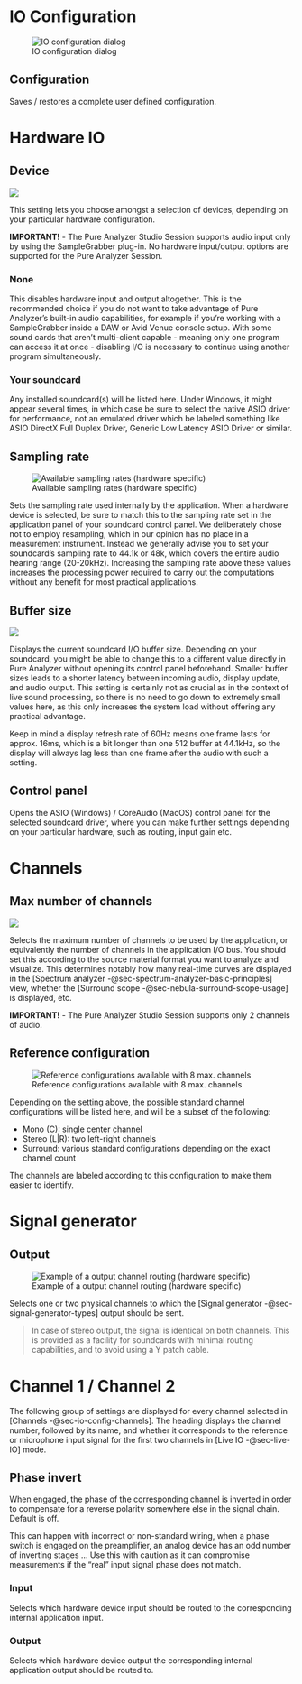 # IO Configuration {#sec-io-config}
![IO configuration dialog](https://media.githubusercontent.com/media/FLUX-SE/doc_images/main/Analyzer/Setup/IOSetup.png)

## Configuration
Saves / restores a complete user defined configuration.

# Hardware IO

## Device

![](https://media.githubusercontent.com/media/FLUX-SE/doc_images/main/Analyzer/Setup/Devices.png)

This setting lets you choose amongst a selection of devices, depending on your particular hardware configuration.

:::{.callout-warning}
 **IMPORTANT!** - The Pure Analyzer Studio Session supports audio input only by using the SampleGrabber plug-in. 
No hardware input/output options are supported for the Pure Analyzer Session.
:::

### None
This disables hardware input and output altogether. This is the recommended choice if you do not want to take advantage of Pure Analyzer's built-in audio capabilities, for example if you're working with a SampleGrabber inside a DAW or Avid Venue console setup. With some sound cards that aren't multi-client capable - meaning only one program can access it at once - disabling I/O is necessary to continue using another program simultaneously.

### Your soundcard
Any installed soundcard(s) will be listed here. Under Windows, it might appear several times, in which case be sure to select the native ASIO driver for performance, not an emulated driver which be labeled something like ASIO DirectX Full Duplex Driver, Generic Low Latency ASIO Driver or similar.



## Sampling rate
![Available sampling rates (hardware specific)](https://media.githubusercontent.com/media/FLUX-SE/doc_images/main/Analyzer/Setup/SamplingRate.png)

Sets the sampling rate used internally by the application. When a hardware device is selected, be sure to match this to the sampling rate set in the application panel of your soundcard control panel. We deliberately chose not to employ resampling, which in our opinion has no place in a measurement instrument. Instead we generally advise you to set your soundcard's sampling rate to 44.1k or 48k, which covers the entire audio hearing range (20-20kHz). Increasing the sampling rate above these values increases the processing power required to carry out the computations without any benefit for most practical applications.

## Buffer size
![](https://media.githubusercontent.com/media/FLUX-SE/doc_images/main/Analyzer/Setup/BufferSize.png)

Displays the current soundcard I/O buffer size. Depending on your soundcard, you might be able to change this to a different value directly in Pure Analyzer without opening its control panel beforehand. Smaller buffer sizes leads to a shorter latency between incoming audio, display update, and audio output. This setting is certainly not as crucial as in the context of live sound processing, so there is no need to go down to extremely small values here, as this only increases the system load without offering any practical advantage.

Keep in mind a display refresh rate of 60Hz means one frame lasts for approx. 16ms, which is a bit longer than one 512 buffer at 44.1kHz, so the display will always lag less than one frame after the audio with such a setting.

## Control panel
Opens the ASIO (Windows) / CoreAudio (MacOS) control panel for the selected soundcard driver, where you can make further settings depending on your particular hardware, such as routing, input gain etc.

# Channels {#sec-io-config-channels}

## Max number of channels
![](https://media.githubusercontent.com/media/FLUX-SE/doc_images/main/Analyzer/Setup/Channels.png)

Selects the maximum number of channels to be used by the application, or equivalently the number of channels in the application I/O bus. You should set this according to the source material format you want to analyze and visualize. This determines notably how many real-time curves are displayed in the [Spectrum analyzer -@sec-spectrum-analyzer-basic-principles] view, whether the [Surround scope -@sec-nebula-surround-scope-usage] is displayed, etc.

:::{.callout-warning}
 **IMPORTANT!** - The Pure Analyzer Studio Session supports only 2 channels of audio.
:::

## Reference configuration
![Reference configurations available with 8 max. channels](https://media.githubusercontent.com/media/FLUX-SE/doc_images/main/Analyzer/Setup/ReferenceConfiguration.png)

Depending on the setting above, the possible standard channel configurations will be listed here, and will be a subset of the following:

* Mono (C): single center channel
* Stereo (L|R): two left-right channels
* Surround: various standard configurations depending on the exact channel count

The channels are labeled according to this configuration to make them easier to identify.

# Signal generator
## Output

![Example of a output channel routing (hardware specific)](https://media.githubusercontent.com/media/FLUX-SE/doc_images/main/Analyzer/Setup/OutputPatch.png)

Selects one or two physical channels to which the [Signal generator -@sec-signal-generator-types] output should be sent.

>In case of stereo output, the signal is identical on both channels. This is provided as a facility for soundcards with minimal routing capabilities, and to avoid using a Y patch cable.

# Channel 1 / Channel 2
The following group of settings are displayed for every channel selected in [Channels -@sec-io-config-channels]. The heading displays the channel number, followed by its name, and whether it corresponds to the reference or microphone input signal for the first two channels in [Live IO -@sec-live-IO] mode.

## Phase invert
When engaged, the phase of the corresponding channel is inverted in order to compensate for a reverse polarity somewhere else in the signal chain. Default is off.

This can happen with incorrect or non-standard wiring, when a phase switch is engaged on the preamplifier, an analog device has an odd number of inverting stages … Use this with caution as it can compromise measurements if the “real” input signal phase does not match.

### Input
Selects which hardware device input should be routed to the corresponding internal application input.

### Output
Selects which hardware device output the corresponding internal application output should be routed to.


